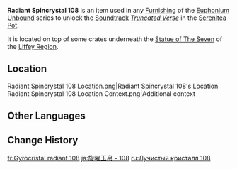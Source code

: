 {{Item Infobox
|id          = 141208
|image       = Item Radiant Spincrystal.png
|type        = Adventure Items
|group       = Radiant Spincrystals
|group2      = Fontaine Spincrystals
|quality     = 4
|invCategory = Precious Items
|description = This wondrous crystal contains a certain rhythm, like something beautiful woven from delicate silk. These items can be found throughout the mainland or from merchants who collect curios. The tune held within this crystal can be revivified in your Serenitea Pot using either "[[Euphonium Unbound: Winding]]" or "[[Euphonium Unbound: Soaring]]." The tune contained within this [[Radiant Spincrystal]] is "[[Truncated Verse]]."
|source1     = [[Liffey Region]]
|track       = Truncated Verse
}}
'''Radiant Spincrystal 108''' is an item used in any [[Furnishing]] of the [[Euphonium Unbound]] series to unlock the [[Soundtrack]] ''[[Truncated Verse]]'' in the [[Serenitea Pot]].

It is located on top of some crates underneath the [[Statue of The Seven]] of the [[Liffey Region]].

==Location==
<gallery>
Radiant Spincrystal 108 Location.png|Radiant Spincrystal 108's Location
Radiant Spincrystal 108 Location Context.png|Additional context
</gallery>

==Other Languages==
{{Other Languages
|default_hidden = 1
|en      = Radiant Spincrystal 108
|zhs     = 旋曜玉帛・其一百零八
|zhs_rm  = 
|zht     = 旋曜玉帛・其一百零八
|zht_rm  = 
|ja      = 旋曜玉帛・108
|ja_rm   = Sen'you Gyokuhaku - Hyaku-hachi
|ko      = 빛나는 결정・108
|ko_rm   = 
|es      = Girocristal radiante (108)
|fr      = Gyrocristal radiant 108
|ru      = Лучистый кристалл 108
|th      = Radiant Spincrystal 108
|vi      = Ngọc Thạch Âm Vang 108
|de      = Strahlender Drehkristall CVIII
|id      = Radiant Spincrystal 108
|pt      = Cristal Rodopiante Radiante 108
|tr      = Parlak Burgu Kristal 108
|it      = Voltacristallo radioso 108
}}

==Change History==
{{Change History|4.1}}

[[fr:Gyrocristal radiant 108]]
[[ja:旋曜玉帛・108]]
[[ru:Лучистый кристалл 108]]